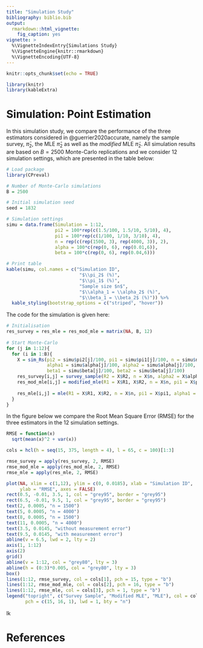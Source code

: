 ```yaml
---
title: "Simulation Study"
bibliography: biblio.bib
output: 
  rmarkdown::html_vignette:
    fig_caption: yes
vignette: >
  %\VignetteIndexEntry{Simulations Study}
  %\VignetteEngine{knitr::rmarkdown}
  %\VignetteEncoding{UTF-8}
---
```


```r
knitr::opts_chunk$set(echo = TRUE)
```

```r
library(knitr)
library(kableExtra)
```

# Simulation: Point Estimation

In this simulation study, we compare the performance of the three estimators considered in @guerrier2020accurate, namely the sample survey, $\bar{\pi}_2$, the MLE $\hat{\pi}_2$ as well as the *modified* MLE $\tilde{\pi}_2$. All simulation results are based on $B = 2500$ Monte-Carlo replications and we consider 12 simulation settings, which are presented in the table below:

```r
# Load package
library(CPreval)

# Number of Monte-Carlo simulations 
B = 2500

# Initial simulation seed
seed = 1832  

# Simulation settings
simu = data.frame(Simulation = 1:12,
                  pi2 = 100*rep(c(1.5/100, 1.5/10, 5/10), 4),
                  pi1 = 100*rep(c(1/100, 1/10, 3/10), 4),
                  n = rep(c(rep(1500, 3), rep(4000, 3)), 2),
                  alpha = 100*c(rep(0, 6), rep(0.01,6)),
                  beta = 100*c(rep(0, 6), rep(0.04,6)))

# Print table
kable(simu, col.names = c("Simulation ID",
                           "$\\pi_2$ (%)",
                           "$\\pi_1$ (%)",
                           "Sample size $n$",
                           "$\\alpha_1 = \\alpha_2$ (%)",
                           "$\\beta_1 = \\beta_2$ (%)")) %>%
  kable_styling(bootstrap_options = c("striped", "hover"))
```

The code for the simulation is given here:

```r
# Initialisation     
res_survey = res_mle = res_mod_mle = matrix(NA, B, 12)
  
# Start Monte-Carlo 
for (j in 1:12){
  for (i in 1:B){
    X = sim_Rs(pi2 = simu$pi2[j]/100, pi1 = simu$pi1[j]/100, n = simu$n[j], seed = seed + i,
               alpha1 = simu$alpha[j]/100, alpha2 = simu$alpha[j]/100,
               beta1 = simu$beta[j]/100, beta2 = simu$beta[j]/100)
    res_survey[i,j] = survey_sample(R2 = X$R2, n = X$n, alpha2 = X$alpha2, beta2 = X$beta2)$estimate - simu$pi2[j]/100
    res_mod_mle[i,j] = modified_mle(R1 = X$R1, X$R2, n = X$n, pi1 = X$pi1, alpha1 = X$alpha1, alpha2 = X$alpha2, beta1 = X$beta1, beta2 = X$beta2)$estimate - simu$pi2[j]/100
    
    res_mle[i,j] = mle(R1 = X$R1, X$R2, n = X$n, pi1 = X$pi1, alpha1 = X$alpha1, alpha2 = X$alpha2, beta1 = X$beta1, beta2 = X$beta2)$estimate - simu$pi2[j]/100
  } 
}
```

In the figure below we compare the Root Mean Square Error (RMSE) for the three estimators in the 12 simulation settings.

```r
RMSE = function(x)
  sqrt(mean(x)^2 + var(x))

cols = hcl(h = seq(15, 375, length = 4), l = 65, c = 100)[1:3]

rmse_survey = apply(res_survey, 2, RMSE)
rmse_mod_mle = apply(res_mod_mle, 2, RMSE)
rmse_mle = apply(res_mle, 2, RMSE)

plot(NA, xlim = c(1,12), ylim = c(0, 0.0185), xlab = "Simulation ID", 
     ylab = "RMSE", axes = FALSE)
rect(0.5, -0.01, 3.5, 1, col = "grey95", border = "grey95")
rect(6.5, -0.01, 9.5, 1, col = "grey95", border = "grey95")
text(2, 0.0005, "n = 1500")
text(5, 0.0005, "n = 4000")
text(8, 0.0005, "n = 1500")
text(11, 0.0005, "n = 4000")
text(3.5, 0.0145, "without measurement error")
text(9.5, 0.0145, "with measurement error")
abline(v = 6.5, lwd = 2, lty = 2)
axis(1, 1:12)
axis(2)
grid()
abline(v = 1:12, col = "grey80", lty = 3)
abline(h = (0:3)*0.005, col = "grey80", lty = 3)
box()
lines(1:12, rmse_survey, col = cols[1], pch = 15, type = "b")
lines(1:12, rmse_mod_mle, col = cols[2], pch = 16, type = "b")
lines(1:12, rmse_mle, col = cols[3], pch = 1, type = "b")
legend("topright", c("Survey Sample", "Modified MLE", "MLE"), col = cols,
       pch = c(15, 16, 1), lwd = 1, bty = "n")
```

lk

# References
